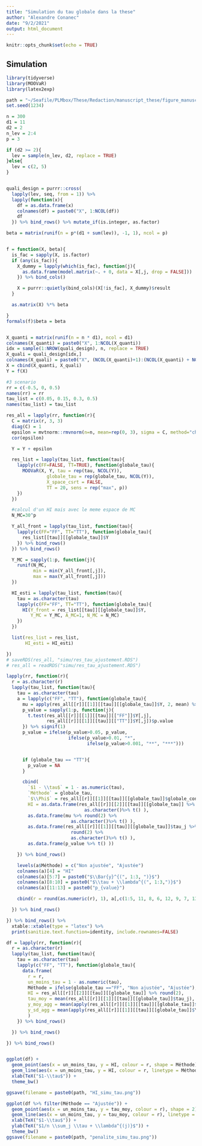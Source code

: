 ```yaml
---
title: "Simulation du tau globale dans la these"
author: "Alexandre Conanec"
date: "9/2/2021"
output: html_document
---
```


```r
knitr::opts_chunk$set(echo = TRUE)
```

## Simulation

```r
library(tidyverse)
library(MOOVaR)
library(latex2exp)

path = "~/Seafile/PLMbox/These/Redaction/manuscript_these/figure_manuscript/"
set.seed(1234)

n = 300
d1 = 11
d2 = 2
n_lev = 2:4
p = 3

if (d2 >= 2){
  lev = sample(n_lev, d2, replace = TRUE)
}else{
  lev = c(2, 5)
}


quali_design = purrr::cross(
  lapply(lev, seq, from = 1)) %>%
  lapply(function(x){
    df = as.data.frame(x)
    colnames(df) = paste0("X", 1:NCOL(df))
    df
  }) %>% bind_rows() %>% mutate_if(is.integer, as.factor)

beta = matrix(runif(n = p*(d1 + sum(lev)), -1, 1), ncol = p)


f = function(X, beta){
  is_fac = sapply(X, is.factor)
  if (any(is_fac)){
    X_dummy = lapply(which(is_fac), function(j){
      as.data.frame(model.matrix(~. + 0, data = X[,j, drop = FALSE]))
    }) %>% bind_cols()

    X = purrr::quietly(bind_cols)(X[!is_fac], X_dummy)$result
  }

  as.matrix(X) %*% beta

}
formals(f)$beta = beta


X_quanti = matrix(runif(n = n * d1), ncol = d1)
colnames(X_quanti) = paste0("X", 1:NCOL(X_quanti))
idx = sample(1:NROW(quali_design), n, replace = TRUE)
X_quali = quali_design[idx,]
colnames(X_quali) = paste0("X", (NCOL(X_quanti)+1):(NCOL(X_quanti) + NCOL(X_quali)))
X = cbind(X_quanti, X_quali)
Y = f(X)
```

```r
#3 scenario
rr = c(-0.5, 0, 0.5)
names(rr) = rr
tau_list = c(0.05, 0.15, 0.3, 0.5)
names(tau_list) = tau_list

res_all = lapply(rr, function(r){
  C = matrix(r, 3, 3)
  diag(C) = 1
  epsilon = mvtnorm::rmvnorm(n=n, mean=rep(0, 3), sigma = C, method="chol")
  cor(epsilon)

  Y = Y + epsilon

  res_list = lapply(tau_list, function(tau){
    lapply(c(FF=FALSE, TT=TRUE), function(globale_tau){
      MOOVaR(X, Y, tau = rep(tau, NCOL(Y)),
               globale_tau = rep(globale_tau, NCOL(Y)),
               X_space_csrt = FALSE,
               TT = 20, sens = rep("max", p))
    })
  })

  #calcul d'un HI mais avec le meme espace de MC
  N_MC=30^p

  Y_all_front = lapply(tau_list, function(tau){
    lapply(c(FF="FF", TT="TT"), function(globale_tau){
      res_list[[tau]][[globale_tau]]$Y
    }) %>% bind_rows()
  }) %>% bind_rows()

  Y_MC = sapply(1:p, function(j){
    runif(N_MC,
          min = min(Y_all_front[,j]),
          max = max(Y_all_front[,j]))
  })

  HI_esti = lapply(tau_list, function(tau){
    tau = as.character(tau)
    lapply(c(FF="FF", TT="TT"), function(globale_tau){
      HI(Y_front = res_list[[tau]][[globale_tau]]$Y,
         Y_MC = Y_MC, A_MC=1, N_MC = N_MC)
    })
  })

  list(res_list = res_list,
       HI_esti = HI_esti)

})
# saveRDS(res_all, "simu/res_tau_ajustement.RDS")
# res_all = readRDS("simu/res_tau_ajustement.RDS")
```

```r
lapply(rr, function(r){
  r = as.character(r)
  lapply(tau_list, function(tau){
    tau = as.character(tau)
    a = lapply(c("FF", "TT"), function(globale_tau){
      mu = apply(res_all[[r]][[1]][[tau]][[globale_tau]]$Y, 2, mean) %>% round(2)
      p_value = sapply(1:p, function(j){
        t.test(res_all[[r]][[1]][[tau]][["FF"]]$Y[,j],
               res_all[[r]][[1]][[tau]][["TT"]]$Y[,j])$p.value
      }) %>% signif(1)
      p_value = ifelse(p_value>0.05, p_value,
                       ifelse(p_value>0.01, "*",
                              ifelse(p_value>0.001, "**", "***")))


      if (globale_tau == "TT"){
        p_value = NA
      }

      cbind(
        `$1 - \\tau$` = 1 - as.numeric(tau),
        `Méthode` = globale_tau,
        `$\\Phi$` = res_all[[r]][[1]][[tau]][[globale_tau]]$globale_confiance %>% round(2),
        HI = as.data.frame(res_all[[r]][[2]][[tau]][[globale_tau]] %>% round(2) %>%
                             as.character()%>% t() ),
        as.data.frame(mu %>% round(2) %>%
                        as.character()%>% t() ),
        as.data.frame(res_all[[r]][[1]][[tau]][[globale_tau]]$tau_j %>%
                        round(2) %>%
                        as.character()%>% t() ),
        as.data.frame(p_value %>% t() ))

    }) %>% bind_rows()

    levels(a$Méthode) = c("Non ajustée", "Ajustée")
    colnames(a)[4] = "HI"
    colnames(a)[5:7] = paste0("$\\Bar{y}^{(", 1:3, ")}$")
    colnames(a)[8:10] = paste0("$\\tau + \\lambda^{(", 1:3,")}$")
    colnames(a)[11:13] = paste0("p_{value}")

    cbind(r = round(as.numeric(r), 1), a[,c(1:5, 11, 8, 6, 12, 9, 7, 13, 10)])

  }) %>% bind_rows()

}) %>% bind_rows() %>%
  xtable::xtable(type = "latex") %>%
  print(sanitize.text.function=identity, include.rownames=FALSE)
```

```r
df = lapply(rr, function(r){
  r = as.character(r)
  lapply(tau_list, function(tau){
    tau = as.character(tau)
    lapply(c("FF", "TT"), function(globale_tau){
      data.frame(
        r = r,
        un_moins_tau = 1 - as.numeric(tau),
        Méthode = ifelse(globale_tau =="FF", "Non ajustée", "Ajustée"),
        HI = res_all[[r]][[2]][[tau]][[globale_tau]] %>% round(2),
        tau_moy = mean(res_all[[r]][[1]][[tau]][[globale_tau]]$tau_j),
        y_moy_agg = mean(apply(res_all[[r]][[1]][[tau]][[globale_tau]]$Y, 2, mean)),
        y_sd_agg = mean(apply(res_all[[r]][[1]][[tau]][[globale_tau]]$Y, 2, sd))
        )
    }) %>% bind_rows()

  }) %>% bind_rows()

}) %>% bind_rows()


ggplot(df) +
  geom_point(aes(x = un_moins_tau, y = HI, colour = r, shape = Méthode)) +
  geom_line(aes(x = un_moins_tau, y = HI, colour = r, linetype = Méthode)) +
  xlab(TeX("$1-\\tau$")) +
  theme_bw()

ggsave(filename = paste0(path, "HI_simu_tau.png"))

ggplot(df %>% filter(Méthode == "Ajustée")) +
  geom_point(aes(x = un_moins_tau, y = tau_moy, colour = r), shape = 2) +
  geom_line(aes(x = un_moins_tau, y = tau_moy, colour = r), linetype = 2) +
  xlab(TeX("$1-\\tau$")) +
  ylab(TeX("$1/n \\sum_j \\tau + \\lambda^{(j)}$")) +
  theme_bw()
ggsave(filename = paste0(path, "penalite_simu_tau.png"))
```
